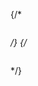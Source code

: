 <!-- Quickstart - Bring Your Own Vectors - Schema - /developers/weaviate/quickstart/custom-vectors#schema -->


<Tabs groupId="languages">
  <TabItem value="py" label="Python (v4)">


<FilteredTextBlock
  text={ByovAllPyCode}
  startMarker="# ===== Create schema ====="
  endMarker="# ===== Import data ====="
  language="py"
/>

  </TabItem>

  <TabItem value="py3" label="Python (v3)">


<FilteredTextBlock
  text={ByovAllPy3Code}
  startMarker="# ===== Create schema ====="
  endMarker="# ===== Import data ====="
  language="py"
/>

  </TabItem>

  <TabItem value="js" label="JS/TS v3">


<FilteredTextBlock
  text={ByovAllTsCode}
  startMarker="// Class definition"
  endMarker="// Import data"
  language="ts"
/>

  </TabItem>

  <TabItem value="js2" label="JS/TS v2">


<FilteredTextBlock
  text={ByovAllTsCodeLegacy}
  startMarker="// Class definition"
  endMarker="// Import data"
  language="ts"
/>

  </TabItem>
{/* <TabItem value="go" label="Go">

```go

```
</TabItem> */}
{/* <TabItem value="java" label="Java">

```java

```

</TabItem> */}
  <TabItem value="curl" label="Curl">


<FilteredTextBlock
  text={ByovAllShCode}
  startMarker="#!/bin/bash"
  endMarker="# Send to the batch endpoint"
  language="bash"
/>

  </TabItem>
</Tabs>
